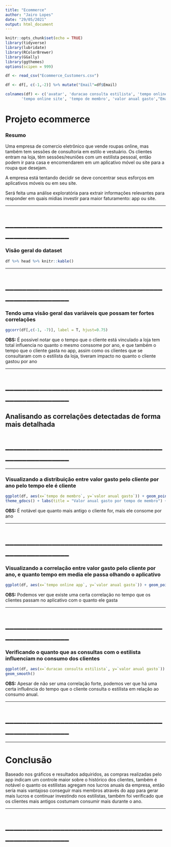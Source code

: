 ```yaml
---
title: "Ecommerce"
author: "Jairo Lopes"
date: "29/05/2021"
output: html_document
---
```


```r
knitr::opts_chunk$set(echo = TRUE)
library(tidyverse)
library(lubridate)
library(RColorBrewer)
library(GGally)
library(ggthemes)
options(scipen = 999)

df <- read_csv("Ecommerce_Customers.csv")

df <- df[, c(-1,-2)] %>% mutate("Email"=df$Email)

colnames(df) <- c('avatar', 'duracao consulta estilista', 'tempo online app',
       'tempo online site', 'tempo de membro', 'valor anual gasto',"Email")
```

# Projeto ecommerce
### Resumo
Uma empresa de comercio eletrônico que vende roupas online, mas também tem sessões de consultoria em estilo e vestuário. Os clientes entram na loja, têm sessões/reuniões com um estilista pessoal, então podem ir para casa e encomendarem em um aplicativo móvel ou site para a roupa que desejam.

A empresa está tentando decidir se deve concentrar seus esforços em aplicativos móveis ou em seu site.

Será feita uma análise exploratória para extrair informações relevantes para responder em quais midias investir para maior faturamento: app ou site.


___

# ____________________________________________________

### Visão geral do dataset

```r
df %>% head %>% knitr::kable()
```

___

# ____________________________________________________


### Tendo uma visão geral das variáveis que possam ter fortes correlações

```r
ggcorr(df[,c(-1, -7)], label = T, hjust=0.75)
```


**OBS: **É possivel notar que o tempo que o cliente está vinculado a loja tem total influencia no quanto o mesmo conssome por ano, e que também o tempo que o cliente gasta no app, assim como os clientes que se consultaram com o estilista da loja, tiveram impacto no quanto o cliente gastou por ano


___

# ____________________________________________________

## Analisando as correlações detectadas de forma mais detalhada

# ____________________________________________________

___


### Visualizando a distribuição entre valor gasto pelo cliente por ano pelo tempo ele é cliente

```r
ggplot(df, aes(x=`tempo de membro`, y=`valor anual gasto`)) + geom_point(color="firebrick3") +
theme_gdocs() + labs(title = "Valor anual gasto por tempo de membro") + geom_smooth(color="dodgerblue4")
```


**OBS: **É notável que quanto mais antigo o cliente for, mais ele consome por ano


___

# ____________________________________________________


### Visualizando a correlação entre valor gasto pelo cliente por ano, e quanto tempo em media ele passa olhando o aplicativo

```r
ggplot(df, aes(x=`tempo online app`, y=`valor anual gasto`)) + geom_point(color="dodgerblue3") + geom_smooth(color="firebrick3") + theme_gdocs()
```


**OBS: ** Podemos ver que existe uma certa correlação no tempo que os clientes passam no aplicativo com o quanto ele gasta


___

# ____________________________________________________


### Verificando o quanto que as consultas com o estilista influenciam no consumo dos clientes

```r
ggplot(df, aes(x=`duracao consulta estilista`, y=`valor anual gasto`)) + geom_point(color="magenta4") + theme_gdocs() +
geom_smooth()
```


**OBS:** Apesar de não ser uma correlação forte, podemos ver que há uma certa influência do tempo que o cliente consulta o estilista em relação ao consumo anual.

___

# ____________________________________________________



___

# Conclusão
Baseado nos gráficos e resultados adquiridos, as compras realizadas pelo app indicam um controle maior sobre o histórico dos clientes, também é notável o quanto os estilistas agregam nos lucros anuais da empresa, então seria mais vantajoso conseguir mais membros através do app para gerar mais lucros e continuar investindo nos estilistas, também foi verificado que os clientes mais antigos costumam consumir mais durante o ano.

___


# ____________________________________________________







